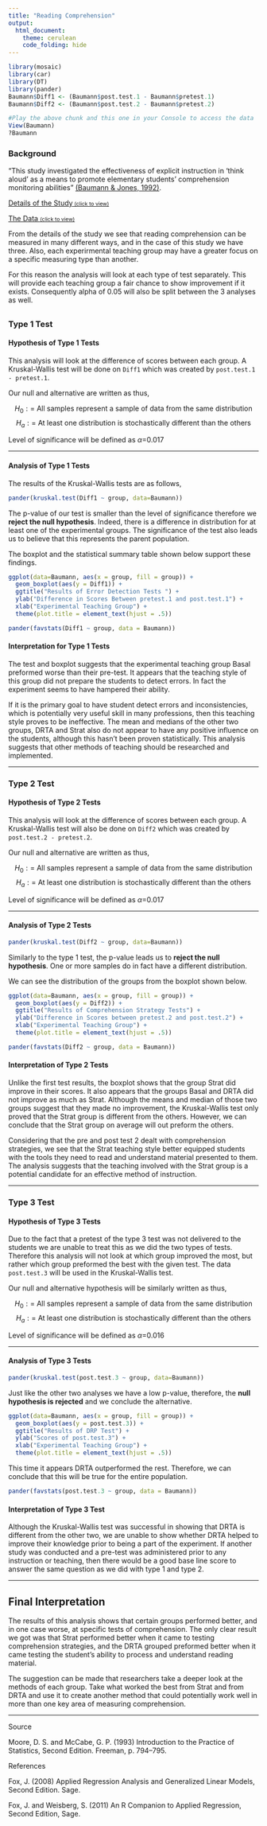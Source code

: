 ```yaml
---
title: "Reading Comprehension"
output: 
  html_document:
    theme: cerulean
    code_folding: hide
---
```


<script type="text/javascript">
 function showhide(id) {
    var e = document.getElementById(id);
    e.style.display = (e.style.display == 'block') ? 'none' : 'block';
 }
</script>

```r
library(mosaic)
library(car)
library(DT)
library(pander)
Baumann$Diff1 <- (Baumann$post.test.1 - Baumann$pretest.1)
Baumann$Diff2 <- (Baumann$post.test.2 - Baumann$pretest.2)
```

```r
#Play the above chunk and this one in your Console to access the data
View(Baumann)
?Baumann
```

### Background

"This study investigated the effectiveness of explicit instruction in 'think aloud' as a means to promote elementary students' comprehension monitoring abilities" [(Baumann & Jones, 1992)](http://jlr.sagepub.com/content/24/2/143.full.pdf).


<a href="javascript:showhide('abstract')">Details of the Study<span style="font-size:8pt;">&nbsp;(click to view)</span></a>

<div id="abstract" style="display:none;">

The following explanation of the experiment comes directly from the original research article [(Baumann & Jones, 1992)](http://jlr.sagepub.com/content/24/2/143.full.pdf).

<div style="padding-left:30px; padding-right:30px;">

Fourth-grade students from an elementary school in a rural midwestern community participated in the study. The school had adopted a team teaching plan, and three fourth-grade teachers shared an open classroom area. The teachers grouped the students for reading instruction across the three classes according to reading ability. One teacher each worked with a high [ability reading group], [one teacher worked with a] middle [ability group], and [the other teacher worked with the] low reading [ability] group. All groups used basal reading materials and were formed at the beginning of the school year on the basis of standardized achievement test data, prior performance in the basal reading program, and teacher judgment.

Sixty-eight of the 72 students in the fourth-grade team participated in the study; the four nonparticipating students were mainstreamed special education students for whom the instructional materials were considered to be too frustrating to read. The 68 students were assigned randomly to one of the three experimental groups (Strat = 23 students; DRTA = 23 students; Basal = 22 students). Because of illness and transfer to another school, incomplete data were obtained for one subject each from the Strat and DRTA groups. Thus, the final sample consisted of 66 students, 32 girls and 34 boys.

Posttests 1-3 were group-administered, quantitative measures obtained
for all students in the sample. Posttest 1 was an error detection test. Posttest 2 was a comprehension monitoring questionnaire. Posttest 3 was a modified cloze test. To statistically account for students'
preexperimental differences in comprehension monitoring abilities, two pretests were constructed, administered, and used as covariates in data analyses for Posttests 1-3.

Pretest 1. The first pretest involved an error detection task designed to evaluate students' preintervention ability to monitor their comprehension.... Students were provided the following directions which were printed on the pretest and read aloud by the experimenter: 'Read the story carefully. Try to understand it as you read. There will be 16 sentences that do not belong in the story. Look for them as you read. Ask yourself, "What does not make sense in this story?" Underline the 16 sentences that do not make sense. Check your work when you are finished. If you cannot read a
word, raise your hand, and we will help you.' Preceding Pretest 1, students were given a brief practice exercise that required them to identify obvious intruded sentences in two short texts. Pretest 1 was scored by calculating the number of correctly identified intruded sentences.

Pretest 2. The second pretest queried students about the strategies they believed to be useful in promoting their understanding of stories. In this pretest, modeled after an instrument developed by Schmitt (1988, 1990), the students were presented with 15 multiple-choice items like the following:

<div style="padding-left:15px;">
When I read, it is a good idea to:

A. sound out words I don't know.

B. make some guesses about what will happen in the story.

C. make a list of all the details in the story.

D. look up new words in the dictionary.

</div>

Posttest 1: Error detection test. Posttest 1 was the same in form as Pretest 1: with 16 intruded sentences lexically consistent at a local level but semantically inconsistent at a global level. 

Posttest 2: Comprehension monitoring questionnaire. Posttest 2, consisting of 18 items, was a slightly expanded version of Pretest 2. 

Posttest 3: Degrees of Reading Power. The Degrees of Reading Power (DRP)
(1986) is a standardized, commercially produced instrument that employs a modified cloze format (words are deleted from a selection and for each omission the student selects the most appropriate word from a list of five). According to the authors, DRP tests "are holistic measures of how well the messages within text are understood. . . . DRP tests focus measurement on determining how well students process or construct meaning from paragraphs as they read through a selection" (DRP Handbook, 1986, p. 1). Thus, the DRP, at one level, is a general reading comprehension assessment tool.

</div>

The data for this study are contained in the `Baumann` dataset.

</div>

<a href="javascript:showhide('long')">The Data <span style="font-size:8pt;">(click to view)</span></a>


<div id="long" style="display:none;">
```r
knitr::kable(Baumann)
```

</div>

From the details of the study we see that reading comprehension can be measured in many different ways, and in the case of this study we have three. Also, each experirmental teaching group may have a greater focus on a specific measuring type than another. 

For this reason the analysis will look at each type of test separately. This will provide each teaching group a fair chance to show improvement if it exists. Consequently alpha of 0.05 will also be split between the 3 analyses as well. 

## {.tabset .tabset-fade .tabset-pills}

### Type 1 Test

#### Hypothesis of Type 1 Tests 

This analysis will look at the difference of scores between each group. A Kruskal-Wallis test will be done on `Diff1` which was created by `post.test.1 - pretest.1`. 

Our null and alternative are written as thus,

$$
H_0: \text{= All samples represent a sample of data from the same distribution}
$$
$$
H_a: \text{= At least one distribution is stochastically different than the others}
$$

Level of significance will be defined as $\alpha$=0.017

----

#### Analysis of Type 1 Tests

The results of the Kruskal-Wallis tests are as follows, 

```r
pander(kruskal.test(Diff1 ~ group, data=Baumann))
```

The p-value of our test is smaller than the level of significance therefore we **reject the null hypothesis**. Indeed, there is a difference in distribution for at least one of the experimental groups. The significance of the test also leads us to believe that this represents the parent population.   

The boxplot and the statistical summary table shown below support these findings. 

```r
ggplot(data=Baumann, aes(x = group, fill = group)) +
  geom_boxplot(aes(y = Diff1)) +
  ggtitle("Results of Error Detection Tests ") +
  ylab("Difference in Scores Between pretest.1 and post.test.1") +
  xlab("Experimental Teaching Group") +
  theme(plot.title = element_text(hjust = .5))
```

```r
pander(favstats(Diff1 ~ group, data = Baumann))
```

#### Interpretation for Type 1 Tests 

The test and boxplot suggests that the experimental teaching group Basal preformed worse than their pre-test. It appears that the teaching style of this group did not prepare the students to detect errors. In fact the experiment seems to have hampered their ability. 

If it is the primary goal to have student detect errors and inconsistencies, which is potentially very useful skill in many professions, then this teaching style proves to be ineffective. The mean and medians of the other two groups, DRTA and Strat also do not appear to have any positive influence on the students, although this hasn't been proven statistically. This analysis suggests that other methods of teaching should be researched and implemented.   

----

### Type 2 Test 

#### Hypothesis of Type 2 Tests 

This analysis will look at the difference of scores between each group. A Kruskal-Wallis test will also be done on `Diff2` which was created by `post.test.2 - pretest.2`. 

Our null and alternative are written as thus,

$$
H_0: \text{= All samples represent a sample of data from the same distribution}
$$
$$
H_a: \text{= At least one distribution is stochastically different than the others}
$$

Level of significance will be defined as $\alpha$=0.017

----

#### Analysis of Type 2 Tests 


```r
pander(kruskal.test(Diff2 ~ group, data=Baumann))
```

Similarly to the type 1 test, the p-value leads us to **reject the null hypothesis**. One or more samples do in fact have a different distribution. 

We can see the distribution of the groups from the boxplot shown below. 
```r
ggplot(data=Baumann, aes(x = group, fill = group)) +
  geom_boxplot(aes(y = Diff2)) +
  ggtitle("Results of Comprehension Strategy Tests") +
  ylab("Difference in Scores between pretest.2 and post.test.2") +
  xlab("Experimental Teaching Group") +
  theme(plot.title = element_text(hjust = .5))
```

```r
pander(favstats(Diff2 ~ group, data = Baumann))
```


#### Interpretation of Type 2 Tests 

Unlike the first test results, the boxplot shows that the group Strat did improve in their scores. It also appears that the groups Basal and DRTA did not improve as much as Strat. Although the means and median of those two groups suggest that they made no improvement, the Kruskal-Wallis test only proved that the Strat group is different from the others. However, we can conclude that the Strat group on average will out preform the others.

Considering that the pre and post test 2 dealt with comprehension strategies, we see that the Strat teaching style better equipped students with the tools they need to read and understand material presented to them. The analysis suggests that the teaching involved with the Strat group is a potential candidate for an effective method of instruction.   

----

### Type 3 Test 

#### Hypothesis of Type 3 Tests 

Due to the fact that a pretest of the type 3 test was not delivered to the students we are unable to treat this as we did the two types of tests. Therefore this analysis will not look at which group improved the most, but rather which group preformed the best with the given test. The data `post.test.3` will be used in the Kruskal-Wallis test.   

Our null and alternative hypothesis will be similarly written as thus, 

$$
H_0: \text{= All samples represent a sample of data from the same distribution}
$$
$$
H_a: \text{= At least one distribution is stochastically different than the others}
$$

Level of significance will be defined as $\alpha$=0.016

----

#### Analysis of Type 3 Tests 

```r
pander(kruskal.test(post.test.3 ~ group, data=Baumann))
```

Just like the other two analyses we have a low p-value, therefore, the **null hypothesis is rejected** and we conclude the alternative.  

```r
ggplot(data=Baumann, aes(x = group, fill = group)) +
  geom_boxplot(aes(y = post.test.3)) +
  ggtitle("Results of DRP Test") +
  ylab("Scores of post.test.3") +
  xlab("Experimental Teaching Group") +
  theme(plot.title = element_text(hjust = .5))
```

This time it appears DRTA outperformed the rest. Therefore, we can conclude that this will be true for the entire population. 

```r
pander(favstats(post.test.3 ~ group, data = Baumann))
```

#### Interpretation of Type 3 Test

Although the Kruskal-Wallis test was successful in showing that DRTA is different from the other two, we are unable to show whether DRTA helped to improve their knowledge prior to being a part of the experiment. If another study was conducted and a pre-test was administered prior to any instruction or teaching, then there would be a good base line score to answer the same question as we did with type 1 and type 2. 

----

## Final Interpretation

The results of this analysis shows that certain groups performed better, and in one case worse, at specific tests of comprehension. The only clear result we got was that Strat performed better when it came to testing comprehension strategies, and the DRTA grouped preformed better when it came testing the student's ability to process and understand reading material. 

The suggestion can be made that researchers take a deeper look at the methods of each group. Take what worked the best from Strat and from DRTA and use it to create another method that could potentially work well in more than one key area of measuring comprehension. 

----

Source

Moore, D. S. and McCabe, G. P. (1993) Introduction to the Practice of Statistics, Second Edition. Freeman, p. 794–795.

References

Fox, J. (2008) Applied Regression Analysis and Generalized Linear Models, Second Edition. Sage.

Fox, J. and Weisberg, S. (2011) An R Companion to Applied Regression, Second Edition, Sage.

